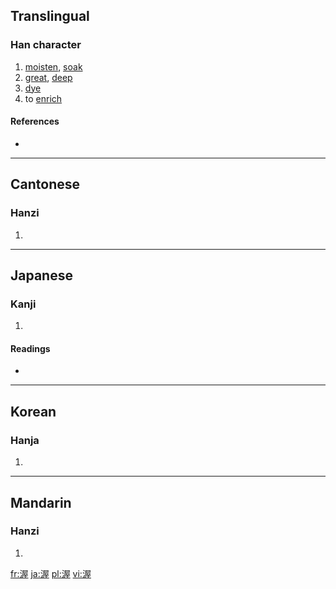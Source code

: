 ==Translingual==

===Han character===
{{Han char|rn=85|rad=水|as=09|sn=12|four=3711<sub>4</sub>|canj=水尸一土 (ESMG), XX水尸一 (XXESM)}}

# [[moisten]], [[soak]]
# [[great]], [[deep]]
# [[dye]]
# to [[enrich]]

====References====
* {{Han ref|kx=0634.060|dkj=17770|dj=1041.030|hdz=31689.060|uh=6E25|ud=28197|bh=B4EC|bd=46316}}

----

==Cantonese==

===Hanzi===
{{yue-hanzi|jyut=|y=ak1}}

# {{defn|Cantonese}}

----

==Japanese==

===Kanji===
{{ja-kanji|grade=|rs=水09}}

# {{defn|Japanese}}

====Readings====
* {{ja-readings|on=[[あく]] (aku)|kun=[[あつい]] (atsui)}}

----

==Korean==

===Hanja===
{{ko-hanja|hangeul=악|eumhun=|rv=ak|mr=ak|y=ak}}

# {{defn|Korean}}

----

==Mandarin==

===Hanzi===
{{cmn-hanzi|pin=[[wò]] ([[wo4]])|wg=wo<sup>4</sup>}}

# {{defn|Mandarin}}

[[fr:渥]]
[[ja:渥]]
[[pl:渥]]
[[vi:渥]]